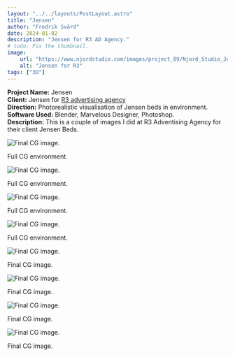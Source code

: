 ```yaml
---
layout: "../../layouts/PostLayout.astro"
title: "Jensen"
author: "Fredrik Svärd"
date: 2024-01-02
description: "Jensen for R3 AD Agency."
# todo: Fix the thumbnail.
image:
    url: "https://www.njordstudio.com/images/project_09/Njord_Studio_Jensen_01.jpg"
    alt: "Jensen for R3"
tags: ["3D"]
---
```



<b>Project Name:</b> Jensen<br />
<b>Client:</b> Jensen for <a href="https://www.r-3.se/">R3 advertising agency</a><br />
<b>Direction:</b> Photorealistic visualisation of Jensen beds in environment.<br />
<b>Software Used:</b> Blender, Marvelous Designer, Photoshop.<br />
<b>Description:</b> This is a couple of images I did at R3 Adventising Agency for their client Jensen Beds.<br />


![Final CG image.](../../../src/images/project_09/Njord_Studio_Jensen_01.jpg)
<figcaption>Full CG environment.</figcaption>

![Final CG image.](../../../src/images/project_09/Njord_Studio_Jensen_02.jpg)
<figcaption>Full CG environment.</figcaption>

![Final CG image.](../../../src/images/project_09/Njord_Studio_Jensen_03.jpg)
<figcaption>Full CG environment.</figcaption>

![Final CG image.](../../../src/images/project_09/Njord_Studio_Jensen_04.jpg)
<figcaption>Full CG environment.</figcaption>

![Final CG image.](../../../src/images/project_09/Njord_Studio_Jensen_05.jpg)
<figcaption>Final CG image.</figcaption>

![Final CG image.](../../../src/images/project_09/Njord_Studio_Jensen_06.jpg)
<figcaption>Final CG image.</figcaption>

![Final CG image.](../../../src/images/project_09/Njord_Studio_Jensen_07.jpg)
<figcaption>Final CG image.</figcaption>

![Final CG image.](../../../src/images/project_09/Njord_Studio_Jensen_08.jpg)
<figcaption>Final CG image.</figcaption>